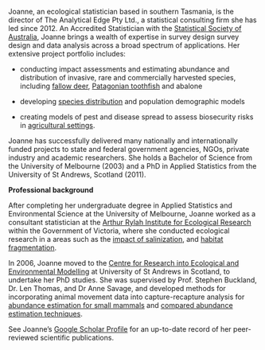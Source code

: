 Joanne, an ecological statistician based in southern Tasmania, is the director of The Analytical Edge Pty Ltd., a statistical consulting firm she has led since 2012. An Accredited Statistician with the [Statistical Society of Australia](https://www.statsoc.org.au), Joanne brings a wealth of expertise in survey design survey design and data analysis across a broad spectrum of applications. Her extensive project portfolio includes:

-   conducting impact assessments and estimating abundance and distribution of invasive, rare and commercially harvested species, including [fallow deer](https://www.publish.csiro.au/WR/WR13206), [Patagonian toothfish](https://hal.science/hal-03331843/) and abalone

-   developing [species distribution](https://onlinelibrary.wiley.com/doi/full/10.1111/aec.13221) and population demographic models

-   creating models of pest and disease spread to assess biosecurity risks in [agricultural settings](https://onlinelibrary.wiley.com/doi/full/10.1111/ddi.12065).

Joanne has successfully delivered many nationally and internationally funded projects to state and federal government agencies, NGOs, private industry and academic researchers. She holds a Bachelor of Science from the University of Melbourne (2003) and a PhD in Applied Statistics from the University of St Andrews, Scotland (2011).

**Professional background**

After completing her undergraduate degree in Applied Statistics and Environmental Science at the University of Melbourne, Joanne worked as a consultant statistician at the [Arthur Rylah Institute for Ecological Research](https://www.ari.vic.gov.au) within the Government of Victoria, where she conducted ecological research in a areas such as the [impact of salinization](http://onlinelibrary.wiley.com/doi/10.1111/j.1365-2427.2006.01672.x/abstract), and [habitat fragmentation](http://www.publish.csiro.au/nid/144/display/citation/paper/WR07010.htm).

In 2006, Joanne moved to the [Centre for Research into Ecological and Environmental Modelling](http://creem2.st-andrews.ac.uk/) at University of St Andrews in Scotland, to undertake her PhD studies. She was supervised by Prof. Stephen Buckland, Dr. Len Thomas, and Dr Anne Savage, and developed methods for incorporating animal movement data into capture-recapture analysis for [abundance estimation for small mammals](http://onlinelibrary.wiley.com/doi/10.1111/j.2041-210X.2012.00205.x/abstract) and [compared abundance estimation techniques](https://wildlife.onlinelibrary.wiley.com/doi/abs/10.1002/wsb.651).

See Joanne's [Google Scholar Profile](https://scholar.google.com.au/citations?user=XnnIFvAAAAAJ&hl=en) for an up-to-date record of her peer-reviewed scientific publications.
